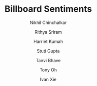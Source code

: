 ---
title: "Billboard Sentiments"
description: "How have the Billboard Year-End Hot 100 songs, from 1959 to the present, changed?"
author: ["Nikhil Chinchalkar", "Rithya Sriram", "Harriet Kumah", "Stuti Gupta", "Tanvi Bhave", "Tony Oh", "Ivan Xie"]
editors: ["Jenny Williams", "Winston Ni", "Rahul Ramarao"]
publishedDate: "2024-03-20"
image_path: "public/images/Billboard.gif"
section: "Culture"
external_link: "https://nikhilc52.github.io/billboard-sentiments"
layout: "image"
order: 8
---